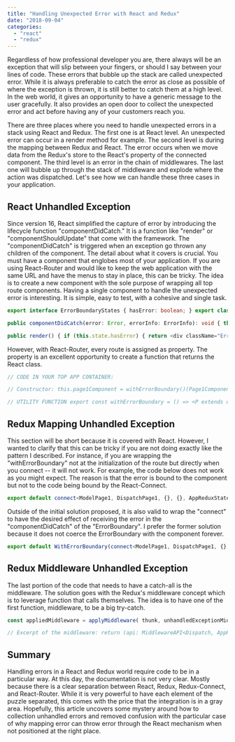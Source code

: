 ```yaml
---
title: "Handling Unexpected Error with React and Redux"
date: "2018-09-04"
categories: 
  - "react"
  - "redux"
---
```


Regardless of how professional developer you are, there always will be an exception that will slip between your fingers, or should I say between your lines of code. These errors that bubble up the stack are called unexpected error. While it is always preferable to catch the error as close as possible of where the exception is thrown, it is still better to catch them at a high level. In the web world, it gives an opportunity to have a generic message to the user gracefully. It also provides an open door to collect the unexpected error and act before having any of your customers reach you.

There are three places where you need to handle unexpected errors in a stack using React and Redux. The first one is at React level. An unexpected error can occur in a render method for example. The second level is during the mapping between Redux and React. The error occurs when we move data from the Redux's store to the React's property of the connected component. The third level is an error in the chain of middlewares. The last one will bubble up through the stack of middleware and explode where the action was dispatched. Let's see how we can handle these three cases in your application.

## React Unhandled Exception

Since version 16, React simplified the capture of error by introducing the lifecycle function "componentDidCatch." It is a function like "render" or "componentShouldUpdate" that come with the framework. The "componentDidCatch" is triggered when an exception go thrown any children of the component. The detail about what it covers is crucial. You must have a component that englobes most of your application. If you are using React-Router and would like to keep the web application with the same URL and have the menus to stay in place, this can be tricky. The idea is to create a new component with the sole purpose of wrapping all top route components. Having a single component to handle the unexpected error is interesting. It is simple, easy to test, with a cohesive and single task.

```typescript
export interface ErrorBoundaryStates { hasError: boolean; } export class ErrorBoundary extends React.Component<ErrorBoundaryProps, ErrorBoundaryStates> { constructor(props: ErrorBoundaryProps) { super(props); this.state = { hasError: false }; }

public componentDidCatch(error: Error, errorInfo: ErrorInfo): void { this.setState({ hasError: true }); YourLoggingSystem.track(error, "ErrorBoundary", { errorInfo: errorInfo }); }

public render() { if (this.state.hasError) { return <div className="ErrorBoundary"> The application crashed. Sorry! </div>; } return this.props.children; } } 
``` 


However, with React-Router, every route is assigned as property. The property is an excellent opportunity to create a function that returns the React class.

```typescript
// CODE IN YOUR TOP APP CONTAINER:

// Constructor: this.page1Component = withErrorBoundary()(Page1Component)); // Render: <Route path={Routes.PAGE\_1} component={this.page1Component} />

// UTILITY FUNCTION export const withErrorBoundary = () => <P extends object>(Component: React.ComponentType<P>) => class WithErrorBoundary extends React.Component<P> { render() { return <ErrorBoundary}><Component {...this.props} /></ErrorBoundary>; } }; 
``` 


## Redux Mapping Unhandled Exception

This section will be short because it is covered with React. However, I wanted to clarify that this can be tricky if you are not doing exactly like the pattern I described. For instance, if you are wrapping the "withErrorBoundary" not at the initialization of the route but directly when you connect -- it will not work. For example, the code below does not work as you might expect. The reason is that the error is bound to the component but not to the code being bound by the React-Connect.

```typescript
export default connect<ModelPage1, DispatchPage1, {}, {}, AppReduxState>( (s) => orgMappers.mapStateToProps(s), (s) => orgMappers.mapDispatchToProps(s) )(WithErrorBoundary()(Page1Component)); 
``` 


Outside of the initial solution proposed, it is also valid to wrap the "connect" to have the desired effect of receiving the error in the "componentDidCatch" of the "ErrorBoundary". I prefer the former solution because it does not coerce the ErrorBoundary with the component forever.

```typescript
export default WithErrorBoundary(connect<ModelPage1, DispatchPage1, {}, {}, AppReduxState>( (s) => orgMappers.mapStateToProps(s), (s) => orgMappers.mapDispatchToProps(s) )(Page1Component)); 
``` 


## Redux Middleware Unhandled Exception

The last portion of the code that needs to have a catch-all is the middleware. The solution goes with the Redux's middleware concept which is to leverage function that calls themselves. The idea is to have one of the first function, middleware, to be a big try-catch.

```typescript
const appliedMiddleware = applyMiddleware( thunk, unhandledExceptionMiddleware, middleware1, middleware2, middleware3, middleware4 );

// Excerpt of the middleware: return (api: MiddlewareAPI<Dispatch, AppReduxState>) => (next: Dispatch) => (action: Actions): any => { try { return next(action); } catch (error) { YourLoggingSystem.track(error, "Unhandled Exception in Middleware"); return next(/\*Insert here an action that will render something to the UI to indicate to the user that an error occured\*/); } }; 
``` 


## Summary

Handling errors in a React and Redux world require code to be in a particular way. At this day, the documentation is not very clear. Mostly because there is a clear separation between React, Redux, Redux-Connect, and React-Router. While it is very powerful to have each element of the puzzle separated, this comes with the price that the integration is in a gray area. Hopefully, this article uncovers some mystery around how to collection unhandled errors and removed confusion with the particular case of why mapping error can throw error through the React mechanism when not positioned at the right place.
